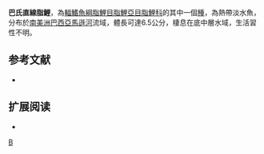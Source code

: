 {{Speciesbox 
| taxon = Moenkhausia barbouri
| status = NE
| status_system = IUCN3.1
| authority =  [[Eigenmann|Eigenmann]], 1908
| synonyms = 
}}
'''巴氏直線脂鯉'''，為[[輻鰭魚綱|輻鰭魚綱]][[脂鯉目|脂鯉目]][[脂鯉亞目|脂鯉亞目]][[脂鯉科|脂鯉科]]的其中一個[[種|種]]，為熱帶淡水魚，分布於[[南美洲|南美洲]][[巴西|巴西]][[亞馬遜河|亞馬遜河]]流域，體長可達6.5公分，棲息在底中層水域，生活習性不明。

==参考文献==
{{refbegin}}
*{{FishBase_species|genus=Moenkhausia|species=barbouri |year=2013|month=12}}
{{refend}}

== 扩展阅读 ==
{{refbegin}}
*{{wikispecies-inline|Moenkhausia barbouri |巴氏直線脂鯉}}
{{refend}}
{{Taxonbar|from=Q5530431}}

[[Category:直線脂鯉屬|B]]


{{魚類小作品}}